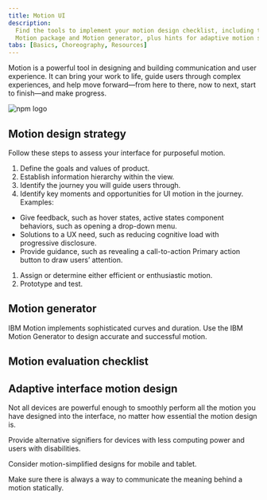 ```yaml
---
title: Motion UI
description:
  Find the tools to implement your motion design checklist, including the IBM
  Motion package and Motion generator, plus hints for adaptive motion success.
tabs: [Basics, Choreography, Resources]
---
```



<PageDescription>

Motion is a powerful tool in designing and building communication and user
experience. It can bring your work to life, guide users through complex
experiences, and help move forward—from here to there, now to next, start to
finish—and make progress.

</PageDescription>

<Row className="resource-card-group">
<Column colMd={4} colLg={4} noGutterSm>
<ResourceCard
  subTitle="IBM motion package"
  href="http://npmjs.com/package/@carbon/motion"
>

![npm logo](../images/npm.png)

</ResourceCard>

</Column>
  <Column colMd={4} colLg={4} noGutterSm>
    <ResourceCard
      subTitle="IBM motion generator"
      href="https://ibm.github.io/motion/"
    />
  </Column>
</Row>

## Motion design strategy

Follow these steps to assess your interface for purposeful motion.

1. Define the goals and values of product.
1. Establish information hierarchy within the view.
1. Identify the journey you will guide users through.
1. Identify key moments and opportunities for UI motion in the journey.
   Examples:

- Give feedback, such as hover states, active states component behaviors, such
  as opening a drop-down menu.
- Solutions to a UX need, such as reducing cognitive load with progressive
  disclosure.
- Provide guidance, such as revealing a call-to-action Primary action button to
  draw users’ attention.

1. Assign or determine either efficient or enthusiastic motion.
1. Prototype and test.

## Motion generator

IBM Motion implements sophisticated curves and duration. Use the IBM Motion
Generator to design accurate and successful motion.

## Motion evaluation checklist

<MotionChecklist />

## Adaptive interface motion design

Not all devices are powerful enough to smoothly perform all the motion you have
designed into the interface, no matter how essential the motion design is.

Provide alternative signifiers for devices with less computing power and users
with disabilities.

Consider motion-simplified designs for mobile and tablet.

Make sure there is always a way to communicate the meaning behind a motion
statically.
